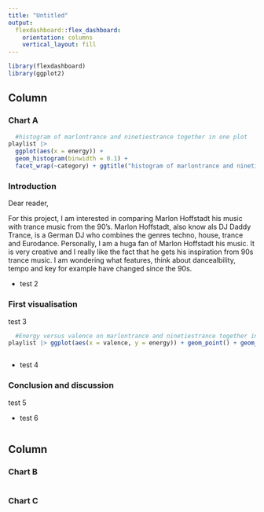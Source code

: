 ```yaml
---
title: "Untitled"
output: 
  flexdashboard::flex_dashboard:
    orientation: columns
    vertical_layout: fill
---
```


```r
library(flexdashboard)
library(ggplot2)
```

Column {data-width=650}
-----------------------------------------------------------------------


### Chart A
```r
  #histogram of marlontrance and ninetiestrance together in one plot
playlist |>
  ggplot(aes(x = energy)) +
  geom_histogram(binwidth = 0.1) +
  facet_wrap(~category) + ggtitle("histogram of marlontrance and ninetiestrance")
```



### Introduction
Dear reader,

For this project, I am interested in comparing Marlon Hoffstadt his music with trance music from the 90’s. Marlon Hoffstadt, also know als DJ Daddy Trance, is a German DJ who combines the genres techno, house, trance and Eurodance. Personally, I am a huga fan of Marlon Hoffstadt his music. It is very creative and I really like the fact that he gets his inspiration from 90s trance music. I am wondering what features, think about dancealbility, tempo and key for example have changed since the 90s.


*
test 2

### First visualisation
test 3
```r
  #Energy versus valence on marlontrance and ninetiestrance together in one plot
playlist |> ggplot(aes(x = valence, y = energy)) + geom_point() + geom_smooth() + facet_wrap(~category) + ggtitle("smooth curve of marlontrance and ninetiestrance")
```
```r
```
 

*
test 4

### Conclusion and discussion
test 5


* 
test 6

```r

```

Column {data-width=350}
-----------------------------------------------------------------------

### Chart B

```r

```

### Chart C

```r

```

